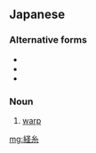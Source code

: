==Japanese==
{{ja-kanjitab|経|糸}}

===Alternative forms===
* {{l|ja|縦糸}}
* {{l|ja|たて糸}}
* {{l|ja|経}}

===Noun===
{{ja-noun|たていと|kyu=經絲}}

# {{lb|ja|sewing|sort=たていと}} [[warp]]

[[mg:経糸]]
